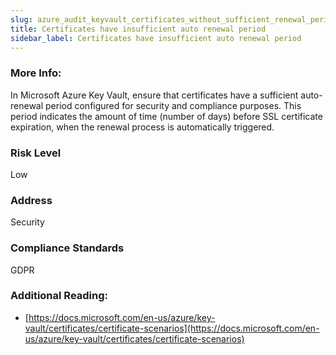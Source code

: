 ```yaml
---
slug: azure_audit_keyvault_certificates_without_sufficient_renewal_period
title: Certificates have insufficient auto renewal period
sidebar_label: Certificates have insufficient auto renewal period
---
```


### More Info:

In Microsoft Azure Key Vault, ensure that certificates have a sufficient auto-renewal period configured for security and compliance purposes. This period indicates the amount of time (number of days) before SSL certificate expiration, when the renewal process is automatically triggered.

### Risk Level

Low

### Address

Security

### Compliance Standards

GDPR

### Additional Reading:

- [https://docs.microsoft.com/en-us/azure/key-vault/certificates/certificate-scenarios](https://docs.microsoft.com/en-us/azure/key-vault/certificates/certificate-scenarios) 

